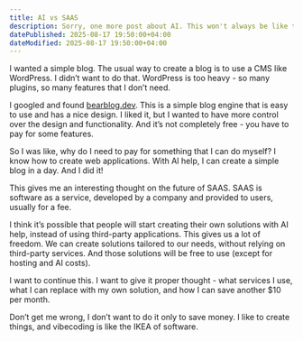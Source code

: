 ```yaml
---
title: AI vs SAAS
description: Sorry, one more post about AI. This won't always be like this. I've been playing this weekend with GPT-5, and I guess this is why I have so many posts about it.
datePublished: 2025-08-17 19:50:00+04:00
dateModified: 2025-08-17 19:50:00+04:00
---
```


I wanted a simple blog. The usual way to create a blog is to use a CMS like WordPress. I didn’t want to do that. WordPress is too heavy - so many plugins, so many features that I don’t need.

I googled and found [bearblog.dev](https://bearblog.dev/). This is a simple blog engine that is easy to use and has a nice design. I liked it, but I wanted to have more control over the design and functionality. And it’s not completely free - you have to pay for some features.

So I was like, why do I need to pay for something that I can do myself? I know how to create web applications. With AI help, I can create a simple blog in a day. And I did it!

This gives me an interesting thought on the future of SAAS. SAAS is software as a service, developed by a company and provided to users, usually for a fee.

I think it’s possible that people will start creating their own solutions with AI help, instead of using third-party applications. This gives us a lot of freedom. We can create solutions tailored to our needs, without relying on third-party services. And those solutions will be free to use (except for hosting and AI costs).

I want to continue this. I want to give it proper thought - what services I use, what I can replace with my own solution, and how I can save another $10 per month.

Don’t get me wrong, I don’t want to do it only to save money. I like to create things, and vibecoding is like the IKEA of software.

